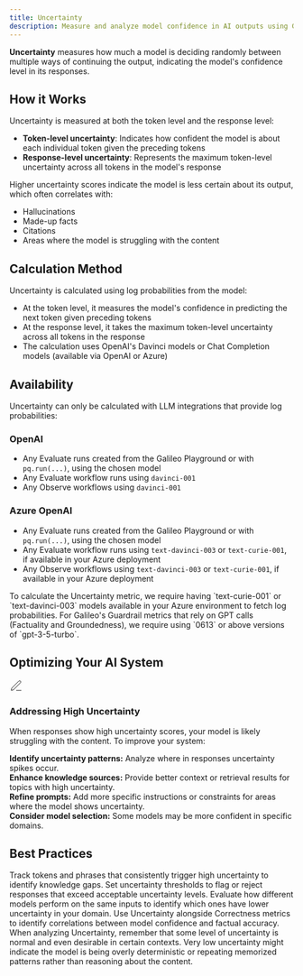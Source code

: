 ```yaml
---
title: Uncertainty
description: Measure and analyze model confidence in AI outputs using Galileo's Uncertainty Metric to identify potential hallucinations and improve response quality.
---
```


**Uncertainty** measures how much a model is deciding randomly between multiple ways of continuing the output, indicating the model's confidence level in its responses.

## How it Works

Uncertainty is measured at both the token level and the response level:
- **Token-level uncertainty**: Indicates how confident the model is about each individual token given the preceding tokens
- **Response-level uncertainty**: Represents the maximum token-level uncertainty across all tokens in the model's response

Higher uncertainty scores indicate the model is less certain about its output, which often correlates with:
- Hallucinations
- Made-up facts
- Citations
- Areas where the model is struggling with the content

## Calculation Method

Uncertainty is calculated using log probabilities from the model:
- At the token level, it measures the model's confidence in predicting the next token given preceding tokens
- At the response level, it takes the maximum token-level uncertainty across all tokens in the response
- The calculation uses OpenAI's Davinci models or Chat Completion models (available via OpenAI or Azure)

## Availability

Uncertainty can only be calculated with LLM integrations that provide log probabilities:

### OpenAI
- Any Evaluate runs created from the Galileo Playground or with `pq.run(...)`, using the chosen model
- Any Evaluate workflow runs using `davinci-001`
- Any Observe workflows using `davinci-001`

### Azure OpenAI
- Any Evaluate runs created from the Galileo Playground or with `pq.run(...)`, using the chosen model
- Any Evaluate workflow runs using `text-davinci-003` or `text-curie-001`, if available in your Azure deployment
- Any Observe workflows using `text-davinci-003` or `text-curie-001`, if available in your Azure deployment

<Note>
To calculate the Uncertainty metric, we require having `text-curie-001` or `text-davinci-003` models available in your Azure environment to fetch log probabilities. For Galileo's Guardrail metrics that rely on GPT calls (Factuality and Groundedness), we require using `0613` or above versions of `gpt-3-5-turbo`.
</Note>

## Optimizing Your AI System

<Card>
  <div style={{display: 'flex', alignItems: 'center', gap: '0.5rem', marginBottom: '0.75rem'}}>
    <div style={{fontSize: '1.25rem', color: 'var(--primary-color)'}}>
      <svg xmlns="http://www.w3.org/2000/svg" width="24" height="24" viewBox="0 0 24 24" fill="none" stroke="currentColor" strokeWidth="2" strokeLinecap="round" strokeLinejoin="round">
        <path d="M12 20h9"></path><path d="M16.5 3.5a2.121 2.121 0 0 1 3 3L7 19l-4 1 1-4L16.5 3.5z"></path>
      </svg>
    </div>
    <h3 style={{margin: 0, fontSize: '1.25rem', fontWeight: '600'}}>Addressing High Uncertainty</h3>
  </div>
  
  When responses show high uncertainty scores, your model is likely struggling with the content. To improve your system:
      
  <div style={{marginTop: '1rem', paddingTop: '0.75rem', borderTop: '1px solid rgba(209, 213, 219, 0.33)'}}>
    <strong>Identify uncertainty patterns:</strong> Analyze where in responses uncertainty spikes occur.
  </div>
  
  <div style={{marginTop: '0.75rem', paddingTop: '0.75rem', borderTop: '1px solid rgba(209, 213, 219, 0.33)'}}>
    <strong>Enhance knowledge sources:</strong> Provide better context or retrieval results for topics with high uncertainty.
  </div>
  
  <div style={{marginTop: '0.75rem', paddingTop: '0.75rem', borderTop: '1px solid rgba(209, 213, 219, 0.33)'}}>
    <strong>Refine prompts:</strong> Add more specific instructions or constraints for areas where the model shows uncertainty.
  </div>
  
  <div style={{marginTop: '0.75rem', paddingTop: '0.75rem', borderTop: '1px solid rgba(209, 213, 219, 0.33)'}}>
    <strong>Consider model selection:</strong> Some models may be more confident in specific domains.
  </div>
</Card>

## Best Practices

<CardGroup cols={2}>
  <Card title="Monitor Uncertainty Hotspots" icon="temperature-high">
    Track tokens and phrases that consistently trigger high uncertainty to identify knowledge gaps.
  </Card>
  <Card title="Implement Confidence Thresholds" icon="filter">
    Set uncertainty thresholds to flag or reject responses that exceed acceptable uncertainty levels.
  </Card>
  <Card title="Compare Across Models" icon="chart-line">
    Evaluate how different models perform on the same inputs to identify which ones have lower uncertainty in your domain.
  </Card>
  <Card title="Combine with Factual Metrics" icon="scale-balanced">
    Use Uncertainty alongside Correctness metrics to identify correlations between model confidence and factual accuracy.
  </Card>
</CardGroup>

<Note>
When analyzing Uncertainty, remember that some level of uncertainty is normal and even desirable in certain contexts. Very low uncertainty might indicate the model is being overly deterministic or repeating memorized patterns rather than reasoning about the content.
</Note>